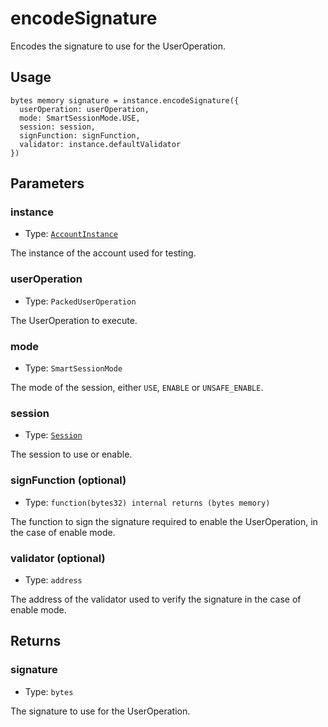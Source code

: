 # encodeSignature

Encodes the signature to use for the UserOperation.

## Usage

```solidity copy
bytes memory signature = instance.encodeSignature({
  userOperation: userOperation,
  mode: SmartSessionMode.USE,
  session: session,
  signFunction: signFunction,
  validator: instance.defaultValidator
})
```

## Parameters

### instance

- Type: [`AccountInstance`](/modulekit/glossary/types#accountinstance)

The instance of the account used for testing.

### userOperation

- Type: `PackedUserOperation`

The UserOperation to execute.

### mode

- Type: `SmartSessionMode`

The mode of the session, either `USE`, `ENABLE` or `UNSAFE_ENABLE`.

### session

- Type: [`Session`](/modulekit/glossary/types#session)

The session to use or enable.

### signFunction (optional)

- Type: `function(bytes32) internal returns (bytes memory)`

The function to sign the signature required to enable the UserOperation, in the case of enable mode. 

### validator (optional)

- Type: `address`

The address of the validator used to verify the signature in the case of enable mode.

## Returns

### signature

- Type: `bytes`

The signature to use for the UserOperation.
